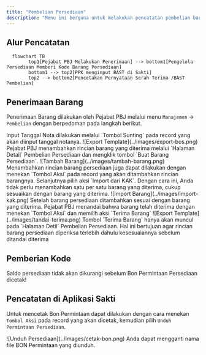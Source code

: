 ```yaml
---
title: "Pembelian Persediaan"
description: "Menu ini berguna untuk melakukan pencatatan pembelian barang persediaan"
---
```


## Alur Pencatatan

```mermaid
  flowchart TB
        top1[Pejabat PBJ Melakukan Penerimaan] --> bottom1[Pengelola Persediaan Memberi Kode Barang Persediaan]
        bottom1 --> top2[PPK menginput BAST di Sakti]
        top2 --> bottom2[Pencetakan Pernyataan Serah Terima /BAST Pembelian]
```

## Penerimaan Barang

Penerimaan Barang dilakukan oleh Pejabat PBJ melalui menu `Manajemen` -> `Pembelian` dengan berpedoman pada langkah berikut.

<Steps>
  <Step title="Menginput Tanggal Nota">
    Input Tanggal Nota dilakukan melalui `Tombol Sunting` pada record yang akan diinput tanggal notanya.
    <Frame caption="Input Tanggal Nota">
        ![Export Template](../images/export-bos.png)
    </Frame>
  </Step>
  <Step title="Melengkapi Rincain Barang Yang Diterima">
    Pejabat PBJ menambahkan rincian barang yang diterima melalui `Halaman Detail` Pembelian Persediaan dan mengklik tombol `Buat Barang Persediaan`.
      <Frame caption="Menambah Rincian Barang Persediaan yang diterima">
        ![Tambah Barang](../images/tambah-barang.png)
    </Frame>
    <Tip>
       Menambahkan rincian barang persediaan juga dapat dilakukan dengan menekan `Tombol Aksi` pada record yang akan ditambahkan rincian barangnya. Selanjutnya pilih aksi `Import dari KAK`. Dengan cara ini, Anda tidak perlu menambahkan satu per satu barang yang diterima, cukup sesuaikan dengan barang yang diterima.
    <Frame caption="Menambah Rincian Barang Persediaan melalui Import dari KAK">
        ![Import Barang](../images/import-kak.png)
    </Frame>
    </Tip>
  </Step>
    <Step title="Menandai Bahwa Barang Telah Diterima">
    Setelah barang persediaan ditambahkan sesuai dengan barang yang diterima. Pejabat PBJ menandai bahwa barang telah diterima dengan menekan `Tombol Aksi` dan memilih aksi `Terima Barang`
    <Frame caption="Menandai bahwa barang persediaan telah diterima">
        ![Export Template](../images/tandai-terima.png)
    </Frame>
    <Warning>
        Tombol `Terima Barang` hanya akan muncul pada `Halaman Detil` Pembelian Persediaan. Hal ini bertujuan agar rincian barang persediaan diperiksa terlebih dahulu kesesuaiannya sebelum ditandai diterima
    </Warning>
  </Step>
</Steps>



## Pemberian Kode
<Warning>
    Saldo persediaan tidak akan dikurangi sebelum Bon Permintaan Persediaan dicetak!
</Warning>

## Pencatatan di Aplikasi Sakti


Untuk mencetak Bon Permintaan dapat dilakukan dengan cara menekan `Tombol Aksi` pada record yang akan dicetak, kemudian pilih `Unduh Permintaan Persediaan`.

<Frame caption="Tampilan Cetak Permintaan Persediaan">
    ![Unduh Persediaan](../images/cetak-bon.png)
</Frame>

<Tip>
    Anda dapat mengganti nama file BON Permintaan yang diunduh.
</Tip>


